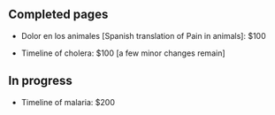 == Completed pages ==

* Dolor en los animales [Spanish translation of Pain in animals]: $100

* Timeline of cholera: $100 [a few minor changes remain]

== In progress ==

* Timeline of malaria: $200

